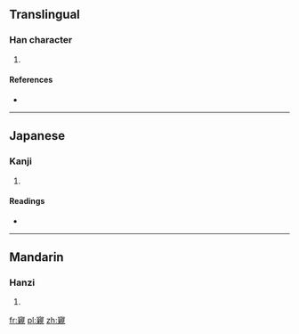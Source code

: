 ==Translingual==

===Han character===
{{Han char|rn=40|rad=宀|as=16|sn=19|four=|canj=十卜木山 (JYDU)|ids=⿱[[宀]][[親]]}}

# {{defn|Han|sort=宀16}}

====References====
* {{Han ref|kx=0293.060|dkj=07367|dj=0579.260|hdz=20958.010|uh=5BF4|ud=23540}}

----

==Japanese==

===Kanji===
{{ja-kanji|grade=|rs=宀16}}

# {{defn|lang=ja|sort=宀16}}

====Readings====
* {{ja-readings|on=[[しん]] (shin)|kun=[[したしい]] (shitashii), [[したしく]] (shitashiku)}}

----

==Mandarin==

===Hanzi===
{{cmn-hanzi|pin=[[qìn]] ([[qin4]])|wg=ch'in<sup>4</sup>}}

# {{defn|lang=cmn|sort=宀16}}

[[fr:寴]]
[[pl:寴]]
[[zh:寴]]